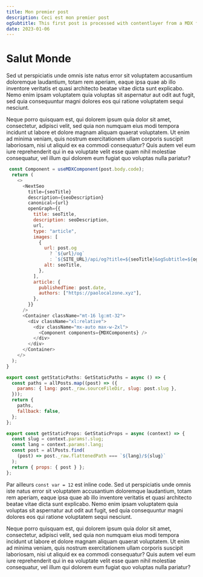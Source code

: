 ```yaml
---
title: Mon premier post
description: Ceci est mon premier post
ogSubtitle: This first post is processed with contentlayer from a MDX file
date: 2023-01-06
---
```


# Salut Monde

Sed ut perspiciatis unde omnis iste natus error sit voluptatem accusantium
doloremque laudantium, totam rem aperiam, eaque ipsa quae ab illo inventore
veritatis et quasi architecto beatae vitae dicta sunt explicabo. Nemo enim ipsam
voluptatem quia voluptas sit aspernatur aut odit aut fugit, sed quia
consequuntur magni dolores eos qui ratione voluptatem sequi nesciunt.

Neque porro quisquam est, qui dolorem ipsum quia dolor sit amet, consectetur,
adipisci velit, sed quia non numquam eius modi tempora incidunt ut labore et
dolore magnam aliquam quaerat voluptatem. Ut enim ad minima veniam, quis nostrum
exercitationem ullam corporis suscipit laboriosam, nisi ut aliquid ex ea commodi
consequatur? Quis autem vel eum iure reprehenderit qui in ea voluptate velit
esse quam nihil molestiae consequatur, vel illum qui dolorem eum fugiat quo
voluptas nulla pariatur?

```js title="./src/pages/index.tsx" showLineNumbers
 const Component = useMDXComponent(post.body.code);
  return (
    <>
      <NextSeo
        title={seoTitle}
        description={seoDescription}
        canonical={url}
        openGraph={{
          title: seoTitle,
          description: seoDescription,
          url,
          type: "article",
          images: [
            {
              url: post.og
                ? `${url}/og`
                : `${SITE_URL}/api/og?title=${seoTitle}&ogSubtitle=${ogSubtitle}}`,
              alt: seoTitle,
            },
          ],
          article: {
            publishedTime: post.date,
            authors: ["https://paolocalzone.xyz"],
          },
        }}
      />
      <Container className="mt-16 lg:mt-32">
        <div className="xl:relative">
          <div className="mx-auto max-w-2xl">
            <Component components={MDXComponents} />
          </div>
        </div>
      </Container>
    </>
  );
}

export const getStaticPaths: GetStaticPaths = async () => {
  const paths = allPosts.map((post) => ({
    params: { lang: post._raw.sourceFileDir, slug: post.slug },
  }));
  return {
    paths,
    fallback: false,
  };
};

export const getStaticProps: GetStaticProps = async (context) => {
  const slug = context.params!.slug;
  const lang = context.params!.lang;
  const post = allPosts.find(
    (post) => post._raw.flattenedPath === `${lang}/${slug}`
  );
  return { props: { post } };
};

```

Par ailleurs `const var = 12` est inline code. Sed ut perspiciatis unde omnis
iste natus error sit voluptatem accusantium doloremque laudantium, totam rem
aperiam, eaque ipsa quae ab illo inventore veritatis et quasi architecto beatae
vitae dicta sunt explicabo. Nemo enim ipsam voluptatem quia voluptas sit
aspernatur aut odit aut fugit, sed quia consequuntur magni dolores eos qui
ratione voluptatem sequi nesciunt.

Neque porro quisquam est, qui dolorem ipsum quia dolor sit amet, consectetur,
adipisci velit, sed quia non numquam eius modi tempora incidunt ut labore et
dolore magnam aliquam quaerat voluptatem. Ut enim ad minima veniam, quis nostrum
exercitationem ullam corporis suscipit laboriosam, nisi ut aliquid ex ea commodi
consequatur? Quis autem vel eum iure reprehenderit qui in ea voluptate velit
esse quam nihil molestiae consequatur, vel illum qui dolorem eum fugiat quo
voluptas nulla pariatur?
